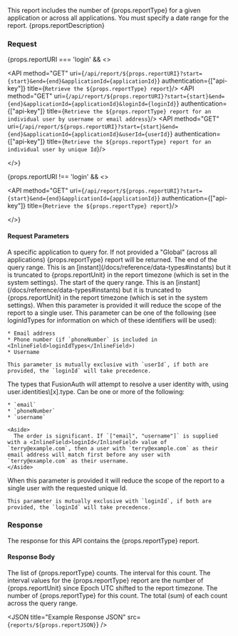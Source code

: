 
This report includes the number of {props.reportType} for a given application or across all applications. You must specify a date range for the report. {props.reportDescription}

### Request

{props.reportURI === 'login' && <>

<API method="GET" uri={`/api/report/${props.reportURI}?start={start}&end={end}&applicationId={applicationId}`} authentication={["api-key"]} title={`Retrieve the ${props.reportType} report`}/>
<API method="GET" uri={`/api/report/${props.reportURI}?start={start}&end={end}&applicationId={applicationId}&loginId={loginId}`} authentication={["api-key"]} title={`Retrieve the ${props.reportType} report for an individual user by username or email address`}/>
<API method="GET" uri={`/api/report/${props.reportURI}?start={start}&end={end}&applicationId={applicationId}&userId={userId}`} authentication={["api-key"]} title={`Retrieve the ${props.reportType} report for an individual user by unique Id`}/>

</>}

{props.reportURI !== 'login' && <>

<API method="GET" uri={`/api/report/${props.reportURI}?start={start}&end={end}&applicationId={applicationId}`} authentication={["api-key"]} title={`Retrieve the ${props.reportType} report`}/>

</>}

#### Request Parameters

<APIBlock>
  <APIField name="applicationId" type="UUID" optional>
    A specific application to query for. If not provided a "Global" (across all applications) {props.reportType} report will be returned.
  </APIField>
  <APIField name="end" type="Long" required>
    The end of the query range. This is an [instant](/docs/reference/data-types#instants) but it is truncated to {props.reportUnit} in the report timezone (which is set in the system settings).
  </APIField>
  <APIField name="start" type="Long" required>
    The start of the query range. This is an [instant](/docs/reference/data-types#instants) but it is truncated to {props.reportUnit} in the report timezone (which is set in the system settings).
  </APIField>
  <APIField name="loginId" type="String" optional since="1.4.0" renderif={props.reportURI === 'login'}>
    When this parameter is provided it will reduce the scope of the report to a single user. This parameter can be one of the following (see <InlineField>loginIdTypes</InlineField> for information on which of these identifiers will be used):

    * Email address
    * Phone number (if `phoneNumber` is included in <InlineField>loginIdTypes</InlineField>)
    * Username

    This parameter is mutually exclusive with `userId`, if both are provided, the `loginId` will take precedence.
  </APIField>
  <APIField name="loginIdTypes" type="Array<String>" optional defaults="email, username if email not found" since="1.99.9" renderif={props.reportURI === 'login'}>
    The types that FusionAuth will attempt to resolve a user identity with, using <InlineField>user.identities\[x].type</InlineField>. Can be one or more of the following:

    * `email`
    * `phoneNumber`
    * `username`

    <Aside>
      The order is significant. If `["email", "username"]` is supplied with a <InlineField>loginId</InlineField> value of `terry@example.com`, then a user with `terry@example.com` as their email address will match first before any user with `terry@example.com` as their username.
    </Aside>
  </APIField>
  <APIField name="userId" type="UUID" optional since="1.4.0" renderif={props.reportURI === 'login'}>
    When this parameter is provided it will reduce the scope of the report to a single user with the requested unique Id.

    This parameter is mutually exclusive with `loginId`, if both are provided, the `loginId` will take precedence.
  </APIField>
</APIBlock>

### Response

The response for this API contains the {props.reportType} report.

<StandardGetResponseCodes />

#### Response Body

<APIBlock>
  <APIField name={props.reportPrefix}>
    The list of {props.reportType} counts.
  </APIField>
  <APIField name={`${props.reportPrefix}[x].interval`} type="Integer">
    The interval for this count. The interval values for the {props.reportType} report are the number of {props.reportUnit} since Epoch UTC shifted to the report timezone.
  </APIField>
  <APIField name={`${props.reportPrefix}[x].count`} type="Integer">
    The number of {props.reportType} for this count.
  </APIField>
  <APIField name="total" type="Integer">
    The total (sum) of each count across the query range.
  </APIField>
</APIBlock>

<JSON title="Example Response JSON" src={`reports/${props.reportJSON}`} />
